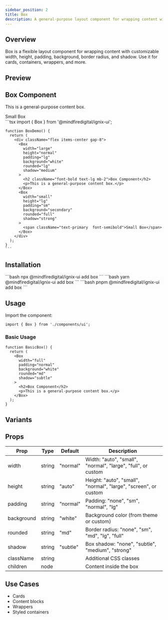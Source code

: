 ```yaml
---
sidebar_position: 2
title: Box
description: A general-purpose layout component for wrapping content with customizable styling options.
---
```



## Overview

Box is a flexible layout component for wrapping content with customizable width, height, padding, background, border radius, and shadow. Use it for cards, containers, wrappers, and more.

## Preview

<Tabs defaultValue="preview">
  <TabItem value="preview" label="Preview" default>
    <div className="flex items-center gap-8 border rounded-lg p-4">
      <Box
        width="large"
        height="normal"
        padding="lg"
        background="white"
        rounded="lg"
        shadow="medium"
      >
        <h2 className="font-bold text-lg mb-2">Box Component</h2>
        <p>This is a general-purpose content box.</p>
      </Box>
      <Box
        width="small"
        height="lg"
        padding="sm"
        background="secondary"
        rounded="full"
        shadow="strong"
      >
        <span className="text-primary font-semibold">Small Box</span>
      </Box>
    </div>
  </TabItem>
  <TabItem value="code" label="Code">
    ```tsx
    import { Box } from '@mindfiredigital/ignix-ui';

    function BoxDemo() {
      return (
        <div className="flex items-center gap-8">
          <Box
            width="large"
            height="normal"
            padding="lg"
            background="white"
            rounded="lg"
            shadow="medium"
          >
            <h2 className="font-bold text-lg mb-2">Box Component</h2>
            <p>This is a general-purpose content box.</p>
          </Box>
          <Box
            width="small"
            height="lg"
            padding="sm"
            background="secondary"
            rounded="full"
            shadow="strong"
          >
            <span className="text-primary  font-semibold">Small Box</span>
          </Box>
        </div>
      );
    }
    ```
  </TabItem>
</Tabs>

## Installation

<Tabs>
  <TabItem value="npm" label="npm" default>
    ```bash
    npx @mindfiredigital/ignix-ui add box
    ```
  </TabItem>
  <TabItem value="yarn" label="Yarn">
    ```bash
    yarn @mindfiredigital/ignix-ui add box
    ```
  </TabItem>
  <TabItem value="pnpm" label="pnpm">
    ```bash
    pnpm @mindfiredigital/ignix-ui add box
    ```
  </TabItem>
</Tabs>

## Usage

Import the component:

```tsx
import { Box } from './components/ui';
```

### Basic Usage

```tsx
function BasicBox() {
  return (
    <Box
      width="full"
      padding="normal"
      background="white"
      rounded="md"
      shadow="subtle"
    >
      <h2>Box Component</h2>
      <p>This is a general-purpose content box.</p>
    </Box>
  );
}
```

## Variants

<BoxDemo />

## Props

| Prop        | Type    | Default   | Description                                      |
|-------------|---------|-----------|--------------------------------------------------|
| width       | string  | "normal"  | Width: "auto", "small", "normal", "large", "full", or custom |
| height      | string  | "auto"    | Height: "auto", "small", "normal", "large", "screen", or custom |
| padding     | string  | "normal"  | Padding: "none", "sm", "normal", "lg"            |
| background  | string  | "white"   | Background color (from theme or custom)           |
| rounded     | string  | "md"      | Border radius: "none", "sm", "md", "lg", "full"   |
| shadow      | string  | "subtle"  | Box shadow: "none", "subtle", "medium", "strong"  |
| className   | string  |           | Additional CSS classes                            |
| children    | node    |           | Content inside the box                            |

## Use Cases
- Cards
- Content blocks
- Wrappers
- Styled containers
